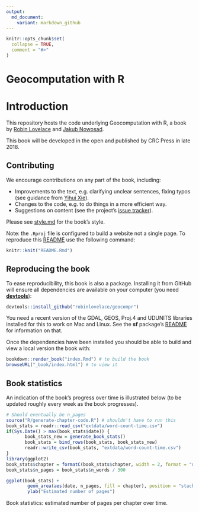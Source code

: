 ```yaml
---
output:
  md_document:
    variant: markdown_github
---
```


<!-- README.md is generated from README.Rmd. Please edit that file - rmarkdown::render('README.Rmd', output_format = 'md_document', output_file = 'README.md') -->

```r
knitr::opts_chunk$set(
  collapse = TRUE,
  comment = "#>"
)
```

# Geocomputation with R  

# Introduction

This repository hosts the code underlying Geocomputation with R, a book by [Robin Lovelace](http://robinlovelace.net/) and [Jakub Nowosad](https://nowosad.github.io/).

This book will be developed in the open and published by CRC Press in late 2018.

## Contributing

We encourage contributions on any part of the book, including:

- Improvements to the text, e.g. clarifying unclear sentences, fixing typos (see guidance from [Yihui Xie](https://yihui.name/en/2013/06/fix-typo-in-documentation/)).
- Changes to the code, e.g. to do things in a more efficient way.
- Suggestions on content (see the project's [issue tracker](https://github.com/Robinlovelace/geocompr/issues)).

Please see [style.md](https://github.com/Robinlovelace/geocompr/blob/master/style.md) for the book's style.

Note: the `.Rproj` file is configured to build a website not a single page.
To reproduce this [README](https://github.com/Robinlovelace/geocompr/blob/master/README.Rmd) use the following command:

```r
knitr::knit("README.Rmd")
```

## Reproducing the book

To ease reproducibility, this book is also a package. Installing it from GitHub will ensure all dependencies are available on your computer (you need [**devtools**](https://github.com/hadley/devtools)):

```r
devtools::install_github("robinlovelace/geocompr")
```

You need a recent version of the GDAL, GEOS, Proj.4 and UDUNITS libraries installed for this to work on Mac and Linux. See the **sf** package's [README](https://github.com/edzer/sfr) for information on that.

Once the dependencies have been installed you should be able to build and view a local version the book with:

```r
bookdown::render_book("index.Rmd") # to build the book
browseURL("_book/index.html") # to view it
```


## Book statistics

An indication of the book's progress over time is illustrated below (to be updated roughly every week as the book progresses).

```r
# Should eventually be n_pages
source("R/generate-chapter-code.R") # shouldn't have to run this
book_stats = readr::read_csv("extdata/word-count-time.csv")
if(Sys.Date() > max(book_stats$date)) {
       book_stats_new = generate_book_stats()
       book_stats = bind_rows(book_stats, book_stats_new)
       readr::write_csv(book_stats, "extdata/word-count-time.csv")
}
library(ggplot2)
book_stats$chapter = formatC(book_stats$chapter, width = 2, format = "d", flag = "0")
book_stats$n_pages = book_stats$n_words / 300
```

```r
ggplot(book_stats) +
        geom_area(aes(date, n_pages, fill = chapter), position = "stack") +
        ylab("Estimated number of pages")
```

Book statistics: estimated number of pages per chapter over time.
